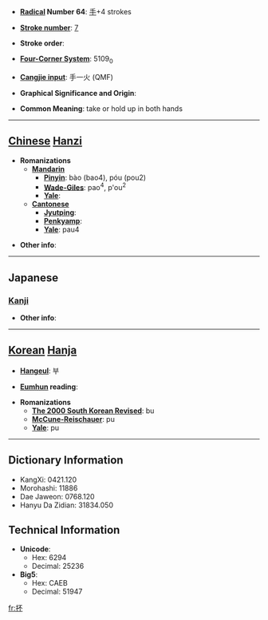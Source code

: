 * '''[[Wiktionary:Chinese radical index| Radical]] Number 64''': [[Wiktionary:Chinese radical index 手|手]]+4 strokes

* '''[[Wiktionary:Chinese total strokes index|Stroke number]]''': [[Wiktionary:Chinese total strokes index 7|7]]

* '''Stroke order''': 

* '''[[Wiktionary:Chinese four corner index|Four-Corner System]]''': 5109<sub>0</sub>

* '''[[Wiktionary:Chinese Cangjie index|Cangjie input]]''': 手一火 (QMF)

* '''Graphical Significance and Origin''': 

* '''Common Meaning''': take or hold up in both hands

----

== [[Chinese]] [[Hanzi]] ==

* '''Romanizations'''
** '''[[Mandarin]]'''
*** '''[[Pinyin]]''': bào (bao4), póu (pou2)
*** '''[[Wade-Giles]]''': pao<sup>4</sup>, p'ou<sup>2</sup>
*** '''[[Yale]]''': 
** '''[[Cantonese]]'''
*** '''[[Jyutping]]''':
*** '''[[Penkyamp]]''': 
*** '''[[Yale]]''': pau4

* '''Other info''': 

----

==Japanese==
===[[Kanji]]===
{{kanji|on readings=[[ほう]] (hō), [[はい]] (hai)
|kun readings=[[すくう]] (sukuu), [[など]] (nado)
}}

* '''Other info''':  

----

== [[Korean]] [[Hanja]] ==

* '''[[Hangeul]]''': 부

* '''[[Eumhun]] reading''': 

* '''Romanizations'''
** '''[[The 2000 South Korean Revised Romanization|The 2000 South Korean Revised]]''': bu
** '''[[McCune-Reischauer]]''': pu
** '''[[Yale]]''': pu

----

== Dictionary Information ==

* KangXi: 0421.120
* Morohashi: 11886
* Dae Jaweon: 0768.120
* Hanyu Da Zidian: 31834.050

== Technical Information ==

* '''Unicode''':
** Hex: 6294
** Decimal: 25236
* '''Big5''':
** Hex: CAEB
** Decimal: 51947

[[fr:抔]]